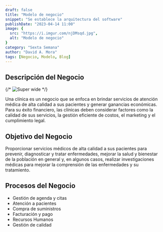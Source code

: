 ```yaml
---
draft: false
title: "Modelo de negocio"
snippet: "Se establece la arquitectura del software"
publishDate: "2023-04-14 11:00"
image: {
  src: "https://i.imgur.com/njDMsqd.jpg",
  alt: "Modelo de negocio"
}
category: "Sexta Semana"
author: "David A. Mora"
tags: [Negocio, Modelo, Blog]
---
```


## <a name="Headings"></a>Descripción del Negocio

{/* ![Super wide](https://i.imgur.com/njDMsqd.jpg) */}

Una clínica es un negocio que se enfoca en brindar servicios de atención médica de alta calidad a sus pacientes y generar ganancias económicas. Para su éxito financiero, las clínicas deben considerar factores como la calidad de sus servicios, la gestión eficiente de costos, el marketing y el cumplimiento legal.

## Objetivo del Negocio

Proporcionar servicios médicos de alta calidad a sus pacientes para prevenir, diagnosticar y tratar enfermedades, mejorar la salud y bienestar de la población en general y, en algunos casos, realizar investigaciones médicas para mejorar la comprensión de las enfermedades y su tratamiento.

## Procesos del Negocio

- Gestión de agenda y citas
- Atención a pacientes
- Compra de suministros
- Facturación y pago
- Recursos Humanos
- Gestión de calidad
